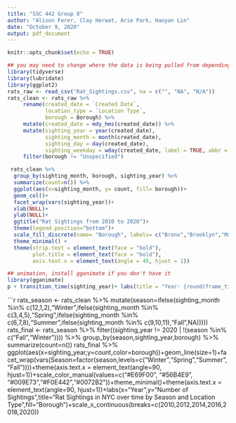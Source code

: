 ---
title: "SSC 442 Group 8"
author: "Alison Ferer, Clay Herwat, Arie Park, Haoyan Lin"
date: "October 9, 2020"
output: pdf_document
---

```{r setup, include=FALSE}
knitr::opts_chunk$set(echo = TRUE)
```

```{r}
## you may need to change where the data is being pulled from depending on where it is stored on your computer
library(tidyverse)
library(lubridate)
library(ggplot2)
rats_raw <- read_csv("Rat_Sightings.csv", na = c("", "NA", "N/A"))
rats_clean <- rats_raw %>%
     rename(created_date = `Created Date`,
            location_type = `Location Type`,
            borough = Borough) %>%
     mutate(created_date = mdy_hms(created_date)) %>%
     mutate(sighting_year = year(created_date),
            sighting_month = month(created_date),
            sighting_day = day(created_date),
            sighting_weekday = wday(created_date, label = TRUE, abbr = FALSE)) %>%
     filter(borough != "Unspecified")
```

```{r}
 rats_clean %>% 
  group_by(sighting_month, borough, sighting_year) %>% 
  summarize(count=n()) %>%
  ggplot(aes(x=sighting_month, y= count, fill= borough))+ 
  geom_col()+ 
  facet_wrap(vars(sighting_year))+
  xlab(NULL)+
  ylab(NULL)+
  ggtitle("Rat Sightings from 2010 to 2020")+
  theme(legend.position="bottom")+
  scale_fill_discrete(name= "Borough", labels= c("Bronx","Brooklyn","Manhattan","Queens","Staten Island"))+
  theme_minimal() +
  theme(strip.text = element_text(face = "bold"),
        plot.title = element_text(face = "bold"),
        axis.text.x = element_text(angle = 45, hjust = 1))
```
```{r}
## animation, install gganimate if you don't have it
library(gganimate)
p + transition_time(sighting_year)+ labs(title = "Year: {round(frame_time,digits=0)}")
```

```{r}
rats_season <- rats_clean %>% mutate(season=ifelse(sighting_month %in% c(12,1,2),"Winter",ifelse(sighting_month %in% c(3,4,5),"Spring",ifelse(sighting_month %in% c(6,7,8),"Summer",ifelse(sighting_month %in% c(9,10,11),"Fall",NA)))))
rats_final <- rats_season %>% filter((sighting_year != 2020 | !(season %in% c("Fall","Winter")))) %>% group_by(season,sighting_year,borough) %>% summarize(count=n())
rats_final %>% ggplot(aes(x=sighting_year,y=count,color=borough))+geom_line(size=1)+facet_wrap(vars(Season=factor(season,levels=c("Winter","Spring","Summer","Fall"))))+theme(axis.text.x = element_text(angle=90, hjust=1))+scale_color_manual(values=c("#E69F00", "#56B4E9", "#009E73","#F0E442","#0072B2"))+theme_minimal()+theme(axis.text.x = element_text(angle=90, hjust=1))+labs(x="Year",y="Number of Sightings",title="Rat Sightings in NYC over time by Season and Location Type",fill="Borough")+scale_x_continuous(breaks=c(2010,2012,2014,2016,2018,2020))
